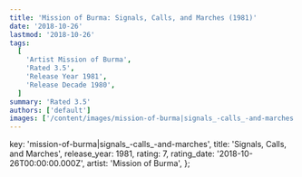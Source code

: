 ```yaml
---
title: 'Mission of Burma: Signals, Calls, and Marches (1981)'
date: '2018-10-26'
lastmod: '2018-10-26'
tags:
  [
    'Artist Mission of Burma',
    'Rated 3.5',
    'Release Year 1981',
    'Release Decade 1980',
  ]
summary: 'Rated 3.5'
authors: ['default']
images: ['/content/images/mission-of-burma|signals_-calls_-and-marches.jpg']
---
```


  key: 'mission-of-burma|signals_-calls_-and-marches',
  title: 'Signals, Calls, and Marches',
  release_year: 1981,
  rating: 7,
  rating_date: '2018-10-26T00:00:00.000Z',
  artist: 'Mission of Burma',
};

<MusicRating data={data} />
